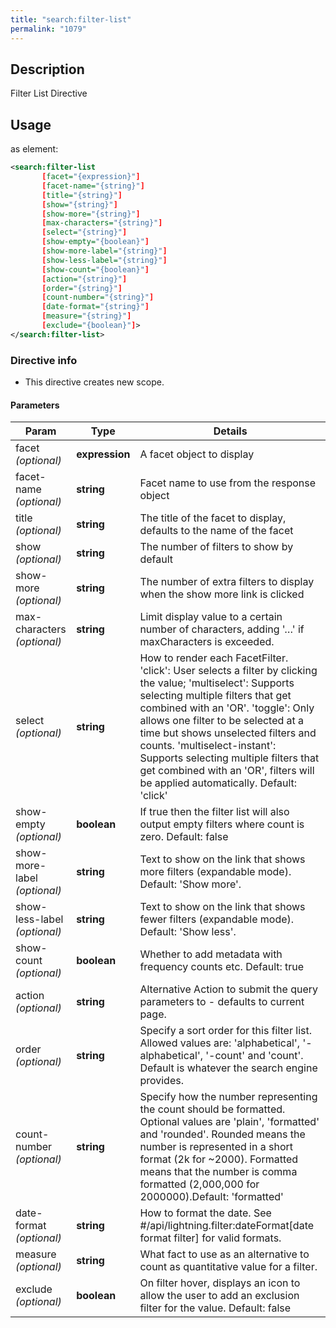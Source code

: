 ```yaml
---
title: "search:filter-list"
permalink: "1079"
---
```


## Description

Filter List Directive

## Usage

as element:

```xml
<search:filter-list
       [facet="{expression}"]
       [facet-name="{string}"]
       [title="{string}"]
       [show="{string}"]
       [show-more="{string}"]
       [max-characters="{string}"]
       [select="{string}"]
       [show-empty="{boolean}"]
       [show-more-label="{string}"]
       [show-less-label="{string}"]
       [show-count="{boolean}"]
       [action="{string}"]
       [order="{string}"]
       [count-number="{string}"]
       [date-format="{string}"]
       [measure="{string}"]
       [exclude="{boolean}"]>
</search:filter-list>
```

### Directive info

* This directive creates new scope.

#### Parameters

| Param | Type | Details |
| --- | --- | --- |
| facet  *(optional)* | **expression** | A facet object to display |
| facet-name  *(optional)* | **string** | Facet name to use from the response object |
| title  *(optional)* | **string** | The title of the facet to display, defaults to the name of the facet |
| show  *(optional)* | **string** | The number of filters to show by default |
| show-more  *(optional)* | **string** | The number of extra filters to display when the show more link is clicked |
| max-characters  *(optional)* | **string** | Limit display value to a certain number of characters, adding '…​' if maxCharacters is exceeded. |
| select  *(optional)* | **string** | How to render each FacetFilter. 'click': User selects a filter by clicking the value; 'multiselect': Supports selecting multiple filters that get combined with an 'OR'. 'toggle': Only allows one filter to be selected at a time but shows unselected filters and counts. 'multiselect-instant': Supports selecting multiple filters that get combined with an 'OR', filters will be applied automatically. Default: 'click' |
| show-empty  *(optional)* | **boolean** | If true then the filter list will also output empty filters where count is zero. Default: false |
| show-more-label  *(optional)* | **string** | Text to show on the link that shows more filters (expandable mode). Default: 'Show more'. |
| show-less-label  *(optional)* | **string** | Text to show on the link that shows fewer filters (expandable mode). Default: 'Show less'. |
| show-count  *(optional)* | **boolean** | Whether to add metadata with frequency counts etc. Default: true |
| action  *(optional)* | **string** | Alternative Action to submit the query parameters to - defaults to current page. |
| order  *(optional)* | **string** | Specify a sort order for this filter list. Allowed values are: 'alphabetical', '-alphabetical', '-count' and 'count'. Default is whatever the search engine provides. |
| count-number  *(optional)* | **string** | Specify how the number representing the count should be formatted. Optional values are 'plain', 'formatted' and 'rounded'. Rounded means the number is represented in a short format (2k for ~2000). Formatted means that the number is comma formatted (2,000,000 for 2000000).Default: 'formatted' |
| date-format  *(optional)* | **string** | How to format the date. See #/api/lightning.filter:dateFormat[date format filter] for valid formats. |
| measure  *(optional)* | **string** | What fact to use as an alternative to count as quantitative value for a filter. |
| exclude  *(optional)* | **boolean** | On filter hover, displays an icon to allow the user to add an exclusion filter for the value. Default: false |